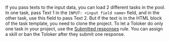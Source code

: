 <Cut title="I have two text versions that I want to show to my respondents: one version to half of the audience, and another version to the other half (like in A/B testing). Is this possible in Toloka, or do I need to create two separate projects?">

If you pass texts to the input data, you can load 2 different tasks in the pool. In one task, pass Text 1 in the `INPUT: <input field name>` field, and in the other task, use this field to pass Text 2. But if the text is in the HTML block of the task template, you need to clone the project. To let a Toloker do only one task in your project, use the [Submitted responses](/docs/guide/submitted-answers) rule. You can assign a skill or ban the Toloker after they submit one response.

</Cut>
